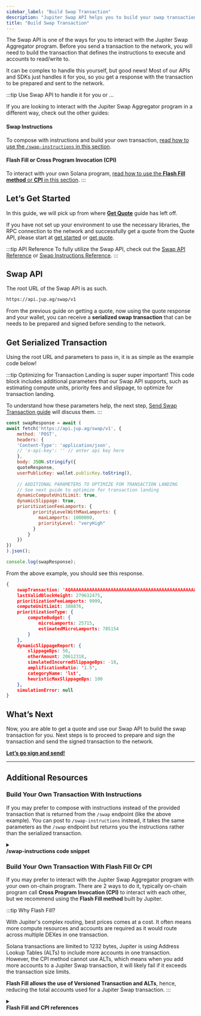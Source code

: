 ```yaml
---
sidebar_label: "Build Swap Transaction"
description: "Jupiter Swap API helps you to build your swap transaction using the quote."
title: "Build Swap Transaction"
---
```



<head>
    <title>Build Swap Transaction</title>
    <meta name="twitter:card" content="summary" />
</head>

The Swap API is one of the ways for you to interact with the Jupiter Swap Aggregator program. Before you send a transaction to the network, you will need to build the transaction that defines the instructions to execute and accounts to read/write to. 

It can be complex to handle this yourself, but good news! Most of our APIs and SDKs just handles it for you, so you get a response with the transaction to be prepared and sent to the network.

:::tip Use Swap API to handle it for you or ...

If you are looking to interact with the Jupiter Swap Aggregator program in a different way, check out the other guides:

#### Swap Instructions
To compose with instructions and build your own transaction, [read how to use the `/swap-instructions` in this section](#build-your-own-transaction-with-instructions).

#### Flash Fill or Cross Program Invocation (CPI)
To interact with your own Solana program, [read how to use the **Flash Fill method** or **CPI** in this section](#build-your-own-transaction-with-flash-fill-or-cpi).
:::

## Let’s Get Started

In this guide, we will pick up from where [**Get Quote**](./1-get-quote.md) guide has left off.

If you have not set up your environment to use the necessary libraries, the RPC connection to the network and successfully get a quote from the Quote API, please start at [get started](../1-get-started.md) or [get quote](./1-get-quote.md).

:::tip API Reference
To fully utilize the Swap API, check out the [Swap API Reference](/docs/api/swap) or [Swap Instructions Reference](/docs/api/swap-instructions).
:::

## Swap API

The root URL of the Swap API is as such.

```markdown
https://api.jup.ag/swap/v1
```

From the previous guide on getting a quote, now using the quote response and your wallet, you can receive a **serialized swap transaction** that can be needs to be prepared and signed before sending to the network.

## Get Serialized Transaction

Using the root URL and parameters to pass in, it is as simple as the example code below!

:::tip Optimizing for Transaction Landing is super super important!
This code block includes additional parameters that our Swap API supports, such as estimating compute units, priority fees and slippage, to optimize for transaction landing.

To understand how these parameters help, the next step, [Send Swap Transaction guide](./3-send-swap-transaction.md) will discuss them.
:::

```jsx
const swapResponse = await (
await fetch('https://api.jup.ag/swap/v1', {
    method: 'POST',
    headers: {
    'Content-Type': 'application/json',
    // 'x-api-key': '' // enter api key here
    },
    body: JSON.stringify({
    quoteResponse,
    userPublicKey: wallet.publicKey.toString(),
    
    // ADDITIONAL PARAMETERS TO OPTIMIZE FOR TRANSACTION LANDING
    // See next guide to optimize for transaction landing
    dynamicComputeUnitLimit: true,
    dynamicSlippage: true,
    prioritizationFeeLamports: {
          priorityLevelWithMaxLamports: {
            maxLamports: 1000000,
            priorityLevel: "veryHigh"
          }
        }
    })
})
).json();

console.log(swapResponse);
```

From the above example, you should see this response.

```json
{
    swapTransaction: 'AQAAAAAAAAAAAAAAAAAAAAAAAAAAAAAAAAAAAAAAAAAAAAAAAAAAAAAAAAAAAAAAAAAAAAAAAAAAAAAAAAAAAACAAQAGDkS+3LuGTbs......+/oD9qb31dH6i0QZ2IHELXUX3Y1YeW79p9Stkqk12z4yvZFJiQ4GCQwLBwYQBgUEDggNTQ==',
    lastValidBlockHeight: 279632475,
    prioritizationFeeLamports: 9999,
    computeUnitLimit: 388876,
    prioritizationType: {
        computeBudget: { 
            microLamports: 25715,
            estimatedMicroLamports: 785154 
        }
    },
    dynamicSlippageReport: {
        slippageBps: 50,
        otherAmount: 20612318,
        simulatedIncurredSlippageBps: -18,
        amplificationRatio: '1.5',
        categoryName: 'lst',
        heuristicMaxSlippageBps: 100
    },
    simulationError: null
}
```

## What’s Next

Now, you are able to get a quote and use our Swap API to build the swap transaction for you. Next steps is to proceed to prepare and sign the transaction and send the signed transaction to the network.

**[Let’s go sign and send!](./3-send-swap-transaction.md)**

---

## Additional Resources

### Build Your Own Transaction With Instructions

If you may prefer to compose with instructions instead of the provided transaction that is returned from the `/swap` endpoint (like the above example). You can post to `/swap-instructions` instead, it takes the same parameters as the `/swap` endpoint but returns you the instructions rather than the serialized transaction.

<details>
    <summary>
        <div>
            <div>
                <b>/swap-instructions code snippet</b>
            </div>
        </div>
    </summary>
Example code snippet of using `/swap-instruction`

```jsx
const instructions = await (
    await fetch('https://api.jup.ag/swap-instructions/v1', {
    method: 'POST',
    headers: {
        'Content-Type': 'application/json'
    },
    body: JSON.stringify({
        quoteResponse,
        userPublicKey: wallet.publicKey.toString(),
    })
    })
).json();

if (instructions.error) {
    throw new Error("Failed to get swap instructions: " + instructions.error);
}

const {
    tokenLedgerInstruction, // If you are using `useTokenLedger = true`.
    computeBudgetInstructions, // The necessary instructions to setup the compute budget.
    setupInstructions, // Setup missing ATA for the users.
    swapInstruction: swapInstructionPayload, // The actual swap instruction.
    cleanupInstruction, // Unwrap the SOL if `wrapAndUnwrapSol = true`.
    addressLookupTableAddresses, // The lookup table addresses that you can use if you are using versioned transaction.
} = instructions;

const deserializeInstruction = (instruction) => {
    return new TransactionInstruction({
    programId: new PublicKey(instruction.programId),
    keys: instruction.accounts.map((key) => ({
        pubkey: new PublicKey(key.pubkey),
        isSigner: key.isSigner,
        isWritable: key.isWritable,
    })),
    data: Buffer.from(instruction.data, "base64"),
    });
};

const getAddressLookupTableAccounts = async (
    keys: string[]
): Promise<AddressLookupTableAccount[]> => {
    const addressLookupTableAccountInfos =
    await connection.getMultipleAccountsInfo(
        keys.map((key) => new PublicKey(key))
    );

    return addressLookupTableAccountInfos.reduce((acc, accountInfo, index) => {
    const addressLookupTableAddress = keys[index];
    if (accountInfo) {
        const addressLookupTableAccount = new AddressLookupTableAccount({
        key: new PublicKey(addressLookupTableAddress),
        state: AddressLookupTableAccount.deserialize(accountInfo.data),
        });
        acc.push(addressLookupTableAccount);
    }

    return acc;
    }, new Array<AddressLookupTableAccount>());
};

const addressLookupTableAccounts: AddressLookupTableAccount[] = [];

addressLookupTableAccounts.push(
    ...(await getAddressLookupTableAccounts(addressLookupTableAddresses))
);

const blockhash = (await connection.getLatestBlockhash()).blockhash;
const messageV0 = new TransactionMessage({
    payerKey: payerPublicKey,
    recentBlockhash: blockhash,
    instructions: [
    // uncomment if needed: ...setupInstructions.map(deserializeInstruction),
    deserializeInstruction(swapInstructionPayload),
    // uncomment if needed: deserializeInstruction(cleanupInstruction),
    ],
}).compileToV0Message(addressLookupTableAccounts);
const transaction = new VersionedTransaction(messageV0);
```
</details>

### Build Your Own Transaction With Flash Fill Or CPI

If you may prefer to interact with the Jupiter Swap Aggregator program with your own on-chain program. There are 2 ways to do it, typically on-chain program call **Cross Program Invocation (CPI)** to interact with each other, but we recommend using the **Flash Fill method** built by Jupiter.

:::tip Why Flash Fill?

With Jupiter's complex routing, best prices comes at a cost. It often means more compute resources and accounts are required as it would route across multiple DEXes in one transaction.

Solana transactions are limited to 1232 bytes, Jupiter is using Address Lookup Tables (ALTs) to include more accounts in one transaction. However, the CPI method cannot use ALTs, which means when you add more accounts to a Jupiter Swap transaction, it will likely fail if it exceeds the transaction size limits.

**Flash Fill allows the use of Versioned Transaction and ALTs**, hence, reducing the total accounts used for a Jupiter Swap transaction.
:::

<details>
    <summary>
        <div>
            <div>
                <b>Flash Fill and CPI references</b>
            </div>
        </div>
    </summary>
    <Tabs>
        <TabItem value="flash-fill" label="Flash Fill" default>
            <strong>A Flash Fill transaction will be composed of these instructions:</strong>
            <ol>
                <li>Borrow enough SOL for opening the wSOL account from this program.</li>
                <li>Create the wSOL account for the borrower.</li>
                <li>Swap X token to wSOL.</li>
                <li>Close the wSOL account and send it to the borrower.</li>
                <li>Repay the SOL for opening the wSOL account back to this program.</li>
            </ol>
            <strong>Links and resources:</strong>
            <ul>
                <li><a href="https://github.com/jup-ag/sol-swap-flash-fill">Github repo</a></li>
                    <ul>
                        <li><a href="https://github.com/jup-ag/sol-swap-flash-fill/blob/main/programs/flash-fill/src/lib.rs">Program code</a></li>
                        <li><a href="https://github.com/jup-ag/sol-swap-flash-fill/blob/main/cli/flash-fill.ts">Client code</a></li>
                    </ul>
                <li><a href="https://solscan.io/tx/4psWiUFGdRhKqi1UXSWrpoM3RCJWAXpz6CTpsd5fZwjr8nEpLiZVuiyaERj95hUNnm6dhfxircLgAqCbHV3wCVpT">Example transaction</a></li>
            </ul>
        </TabItem>
        <TabItem value="cross-program-invocation" label="Cross Program Invocation" default>
            <strong>A CPI transaction will be composed of these instructions:</strong>
            <ol>
                <li>Borrow enough SOL from the program to open a wSOL account that the program owns.</li>
                <li>Swap X token from the user to wSOL on Jupiter via CPI.</li>
                <li>Close the wSOL account and send it to the program.</li>
                <li>The program then transfers the SOL back to the user.</li>
            </ol>
            <strong>Links and resources:</strong>
            <ul>
                <li><a href="https://github.com/jup-ag/sol-swap-cpi">Github repo</a></li>
                    <ul>
                        <li><a href="https://github.com/jup-ag/sol-swap-cpi/blob/main/programs/swap-to-sol/src/lib.rs">Program code</a></li>
                        <li><a href="https://github.com/jup-ag/sol-swap-cpi/blob/main/cli/swap-to-sol.ts">Client code</a></li>
                    </ul>
                <li><a href="https://solscan.io/tx/GX1rh9y15mn2jqkQ5mosPqkg8YYFWQZqvihR95aRpPQeEMZhhPqWzMUbN1iCqYkubqyB2fLW3UGR4j5w28srrtm">Example transaction</a></li>
            </ul>
            <details>
                <summary>
                    <div>
                        <div>
                            <b>To ease integration via CPI, you may add the following crate <a href="https://github.com/jup-ag/jupiter-cpi">jupiter-cpi</a> to your program.</b>
                        </div>
                    </div>
                </summary>
                In cargo.toml<br />
                <pre>
                    <code className="toml">
{`[dependencies]
jupiter-cpi = { git = "https://github.com/jup-ag/jupiter-cpi", rev = "5eb8977" }
... other dependencies
`}
                    </code>
                </pre>
                In your code<br />
                <pre>
                    <code className="rust">
{`use jupiter_cpi;\n
...\n
let signer_seeds: &[&[&[u8]]] = &[...];\n
// Pass accounts to context one-by-one and construct accounts here.
// Or in practise, it may be easier to use remaining_accounts https://book.anchor-lang.com/anchor_in_depth/the_program_module.html\n
let accounts = jupiter_cpi::cpi::accounts::SharedAccountsRoute {
    token_program: ,
    program_authority: ,
    user_transfer_authority: ,
    source_token_account: ,
    program_source_token_account: ,
    program_destination_token_account: ,
    destination_token_account: ,
    source_mint: ,
    destination_mint: ,
    platform_fee_account: ,
    token_2022_program: ,
};\n
let cpi_ctx = CpiContext::new_with_signer(
    ctx.accounts.jup.to_account_info(),
    accounts,
    signer_seeds,
);\n
jupiter_cpi::cpi::shared_accounts_route(
    cpi_ctx,
    id,
    route_plan,
    in_amount,
    quoted_out_amount,
    slippage_bps,
    platform_fee_bps,
)?;\n
...
`}
                    </code>
                </pre>
            </details>
        </TabItem>
    </Tabs>
</details>
